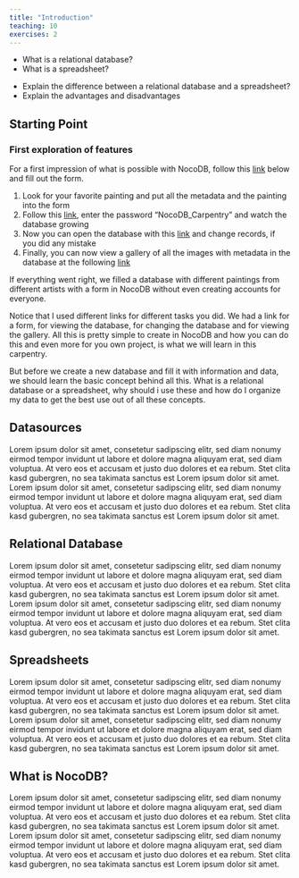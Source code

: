 ```yaml
---
title: "Introduction"
teaching: 10
exercises: 2
---
```


:::::::::::::::::::::::::::::::::::::: questions 

- What is a relational database?
- What is a spreadsheet?

::::::::::::::::::::::::::::::::::::::::::::::::

::::::::::::::::::::::::::::::::::::: objectives

- Explain the difference between a relational database and a spreadsheet?
- Explain the advantages and disadvantages

::::::::::::::::::::::::::::::::::::::::::::::::

## Starting Point

:::::::::::::::::::::::::::: challenge

### First exploration of features

For a first impression of what is possible with NocoDB, follow this [link](https://nocodb.adwmainz.net/dashboard/#/nc/form/d656e550-a93d-4ec7-94d8-27a7ebd1d5bc) below and fill out the form.

1. Look for your favorite painting and put all the metadata and the painting into the form
2. Follow this [link](https://nocodb.adwmainz.net/dashboard/#/nc/view/bd933a32-50af-47c7-a99a-1ca46af450aa), enter the password "NocoDB_Carpentry" and watch the database growing
3. Now you can open the database with this [link](https://nocodb.adwmainz.net/dashboard/#/base/8b791733-2258-45b4-94c7-b954f7b21528) and change records, if you did any mistake
4. Finally, you can now view a gallery of all the images with metadata in the database at the following [link](https://nocodb.adwmainz.net/dashboard/#/nc/gallery/a3094f97-80f6-491a-86d4-fc6613b41a01)

If everything went right, we filled a database with different paintings from different artists with a form in NocoDB without even creating accounts for everyone.

::::::::::::::::::::::::::::::::::

::::::::::::: callout

Notice that I used different links for different tasks you did. We had a link for a form, for viewing the database, for changing the database and for viewing the gallery.
All this is pretty simple to create in NocoDB and how you can do this and even more for you own project, is what we will learn in this carpentry.

::::::::::::::::::::

But before we create a new database and fill it with information and data, we should learn the basic concept behind all this. What is a relational database or a spreadsheet, why should i use these and how do I organize my data to get the best use out of all these concepts.

## Datasources

Lorem ipsum dolor sit amet, consetetur sadipscing elitr, sed diam nonumy eirmod tempor invidunt ut labore et dolore magna aliquyam erat, sed diam voluptua. At vero eos et accusam et justo duo dolores et ea rebum. Stet clita kasd gubergren, no sea takimata sanctus est Lorem ipsum dolor sit amet. Lorem ipsum dolor sit amet, consetetur sadipscing elitr, sed diam nonumy eirmod tempor invidunt ut labore et dolore magna aliquyam erat, sed diam voluptua. At vero eos et accusam et justo duo dolores et ea rebum. Stet clita kasd gubergren, no sea takimata sanctus est Lorem ipsum dolor sit amet.


## Relational Database

Lorem ipsum dolor sit amet, consetetur sadipscing elitr, sed diam nonumy eirmod tempor invidunt ut labore et dolore magna aliquyam erat, sed diam voluptua. At vero eos et accusam et justo duo dolores et ea rebum. Stet clita kasd gubergren, no sea takimata sanctus est Lorem ipsum dolor sit amet. Lorem ipsum dolor sit amet, consetetur sadipscing elitr, sed diam nonumy eirmod tempor invidunt ut labore et dolore magna aliquyam erat, sed diam voluptua. At vero eos et accusam et justo duo dolores et ea rebum. Stet clita kasd gubergren, no sea takimata sanctus est Lorem ipsum dolor sit amet.


## Spreadsheets

Lorem ipsum dolor sit amet, consetetur sadipscing elitr, sed diam nonumy eirmod tempor invidunt ut labore et dolore magna aliquyam erat, sed diam voluptua. At vero eos et accusam et justo duo dolores et ea rebum. Stet clita kasd gubergren, no sea takimata sanctus est Lorem ipsum dolor sit amet. Lorem ipsum dolor sit amet, consetetur sadipscing elitr, sed diam nonumy eirmod tempor invidunt ut labore et dolore magna aliquyam erat, sed diam voluptua. At vero eos et accusam et justo duo dolores et ea rebum. Stet clita kasd gubergren, no sea takimata sanctus est Lorem ipsum dolor sit amet.


## What is NocoDB?

Lorem ipsum dolor sit amet, consetetur sadipscing elitr, sed diam nonumy eirmod tempor invidunt ut labore et dolore magna aliquyam erat, sed diam voluptua. At vero eos et accusam et justo duo dolores et ea rebum. Stet clita kasd gubergren, no sea takimata sanctus est Lorem ipsum dolor sit amet. Lorem ipsum dolor sit amet, consetetur sadipscing elitr, sed diam nonumy eirmod tempor invidunt ut labore et dolore magna aliquyam erat, sed diam voluptua. At vero eos et accusam et justo duo dolores et ea rebum. Stet clita kasd gubergren, no sea takimata sanctus est Lorem ipsum dolor sit amet.